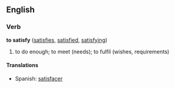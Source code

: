 ==English==
===Verb===
'''to satisfy''' ([[satisfies]], [[satisfied]], [[satisfying]])

# to do enough; to meet (needs); to fulfil (wishes, requirements)

====Translations====
*Spanish: [[satisfacer]]